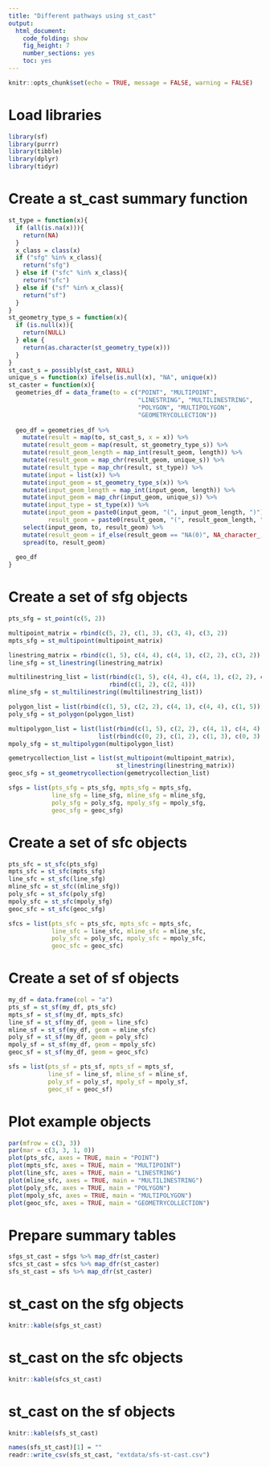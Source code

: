```yaml
---
title: "Different pathways using st_cast"
output: 
  html_document: 
    code_folding: show
    fig_height: 7
    number_sections: yes
    toc: yes
---
```


```r
knitr::opts_chunk$set(echo = TRUE, message = FALSE, warning = FALSE)
```

# Load libraries

```r
library(sf)
library(purrr)
library(tibble)
library(dplyr)
library(tidyr)
```

# Create a st_cast summary function

```r
st_type = function(x){
  if (all(is.na(x))){
    return(NA)
  } 
  x_class = class(x)
  if ("sfg" %in% x_class){
    return("sfg")
  } else if ("sfc" %in% x_class){
    return("sfc")
  } else if ("sf" %in% x_class){
    return("sf")
  }
}
st_geometry_type_s = function(x){
  if (is.null(x)){
    return(NULL)
  } else {
    return(as.character(st_geometry_type(x)))
  }
}
st_cast_s = possibly(st_cast, NULL)
unique_s = function(x) ifelse(is.null(x), "NA", unique(x))
st_caster = function(x){
  geometries_df = data_frame(to = c("POINT", "MULTIPOINT", 
                                    "LINESTRING", "MULTILINESTRING",
                                    "POLYGON", "MULTIPOLYGON",
                                    "GEOMETRYCOLLECTION"))
  
  geo_df = geometries_df %>% 
    mutate(result = map(to, st_cast_s, x = x)) %>% 
    mutate(result_geom = map(result, st_geometry_type_s)) %>% 
    mutate(result_geom_length = map_int(result_geom, length)) %>% 
    mutate(result_geom = map_chr(result_geom, unique_s)) %>% 
    mutate(result_type = map_chr(result, st_type)) %>% 
    mutate(input = list(x)) %>% 
    mutate(input_geom = st_geometry_type_s(x)) %>% 
    mutate(input_geom_length = map_int(input_geom, length)) %>% 
    mutate(input_geom = map_chr(input_geom, unique_s)) %>% 
    mutate(input_type = st_type(x)) %>% 
    mutate(input_geom = paste0(input_geom, "(", input_geom_length, ")"),
           result_geom = paste0(result_geom, "(", result_geom_length, ")")) %>% 
    select(input_geom, to, result_geom) %>% 
    mutate(result_geom = if_else(result_geom == "NA(0)", NA_character_, result_geom)) %>% 
    spread(to, result_geom)
  
  geo_df
}
```

# Create a set of sfg objects

```r
pts_sfg = st_point(c(5, 2))

multipoint_matrix = rbind(c(5, 2), c(1, 3), c(3, 4), c(3, 2))
mpts_sfg = st_multipoint(multipoint_matrix)

linestring_matrix = rbind(c(1, 5), c(4, 4), c(4, 1), c(2, 2), c(3, 2))
line_sfg = st_linestring(linestring_matrix)

multilinestring_list = list(rbind(c(1, 5), c(4, 4), c(4, 1), c(2, 2), c(3, 2)), 
                            rbind(c(1, 2), c(2, 4)))
mline_sfg = st_multilinestring((multilinestring_list))

polygon_list = list(rbind(c(1, 5), c(2, 2), c(4, 1), c(4, 4), c(1, 5)))
poly_sfg = st_polygon(polygon_list)

multipolygon_list = list(list(rbind(c(1, 5), c(2, 2), c(4, 1), c(4, 4), c(1, 5))),
                         list(rbind(c(0, 2), c(1, 2), c(1, 3), c(0, 3), c(0, 2))))
mpoly_sfg = st_multipolygon(multipolygon_list)

gemetrycollection_list = list(st_multipoint(multipoint_matrix),
                              st_linestring(linestring_matrix))
geoc_sfg = st_geometrycollection(gemetrycollection_list)

sfgs = list(pts_sfg = pts_sfg, mpts_sfg = mpts_sfg,
            line_sfg = line_sfg, mline_sfg = mline_sfg, 
            poly_sfg = poly_sfg, mpoly_sfg = mpoly_sfg,
            geoc_sfg = geoc_sfg)
```

# Create a set of sfc objects

```r
pts_sfc = st_sfc(pts_sfg)
mpts_sfc = st_sfc(mpts_sfg)
line_sfc = st_sfc(line_sfg)
mline_sfc = st_sfc((mline_sfg))
poly_sfc = st_sfc(poly_sfg)
mpoly_sfc = st_sfc(mpoly_sfg)
geoc_sfc = st_sfc(geoc_sfg)

sfcs = list(pts_sfc = pts_sfc, mpts_sfc = mpts_sfc,
            line_sfc = line_sfc, mline_sfc = mline_sfc, 
            poly_sfc = poly_sfc, mpoly_sfc = mpoly_sfc,
            geoc_sfc = geoc_sfc)
```

# Create a set of sf objects

```r
my_df = data.frame(col = "a")
pts_sf = st_sf(my_df, pts_sfc)
mpts_sf = st_sf(my_df, mpts_sfc)
line_sf = st_sf(my_df, geom = line_sfc)
mline_sf = st_sf(my_df, geom = mline_sfc)
poly_sf = st_sf(my_df, geom = poly_sfc)
mpoly_sf = st_sf(my_df, geom = mpoly_sfc)
geoc_sf = st_sf(my_df, geom = geoc_sfc)

sfs = list(pts_sf = pts_sf, mpts_sf = mpts_sf,
           line_sf = line_sf, mline_sf = mline_sf, 
           poly_sf = poly_sf, mpoly_sf = mpoly_sf,
           geoc_sf = geoc_sf)
```

# Plot example objects

```r
par(mfrow = c(3, 3))
par(mar = c(3, 3, 1, 0))
plot(pts_sfc, axes = TRUE, main = "POINT")
plot(mpts_sfc, axes = TRUE, main = "MULTIPOINT")
plot(line_sfc, axes = TRUE, main = "LINESTRING")
plot(mline_sfc, axes = TRUE, main = "MULTILINESTRING")
plot(poly_sfc, axes = TRUE, main = "POLYGON")
plot(mpoly_sfc, axes = TRUE, main = "MULTIPOLYGON")
plot(geoc_sfc, axes = TRUE, main = "GEOMETRYCOLLECTION")
```

# Prepare summary tables

```r
sfgs_st_cast = sfgs %>% map_dfr(st_caster)
sfcs_st_cast = sfcs %>% map_dfr(st_caster)
sfs_st_cast = sfs %>% map_dfr(st_caster)
```

# st_cast on the sfg objects

```r
knitr::kable(sfgs_st_cast)
```

# st_cast on the sfc objects

```r
knitr::kable(sfcs_st_cast)
```

# st_cast on the sf objects

```r
knitr::kable(sfs_st_cast)
```

```r
names(sfs_st_cast)[1] = ""
readr::write_csv(sfs_st_cast, "extdata/sfs-st-cast.csv")
```
